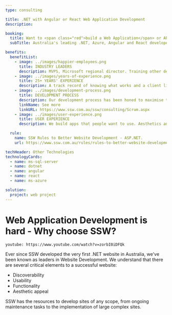 ```yaml
---
type: consulting

title: .NET with Angular or React Web Application Development
description:

booking:
  title: Want to <span class="red">build a Web Application</span> or API?
  subTitle: Australia's leading .NET, Azure, Angular and React developers

benefits:
  benefitList:
    - image: ../images/happier-employees.png
      title: INDUSTRY LEADERS
      description: MVPS, Microsoft regional director. Training other developers in technology and process.
    - image: ../images/years-of-experience.png
      title: 25+ YEARS' EXPERIENCE
      description: A track record of knowing what works and a client list ranging from small business all the way to the largest businesses in Australia.
    - image: ../images/development-process.png
      title: DEVELOPMENT PROCESS
      description: Our development process has been honed to maximise transparency while lowering risk.
      linkName: See more
      linkURL: https://www.ssw.com.au/ssw/consulting/Scrum.aspx
    - image: ../images/user-experience.png
      title: USER EXPERIENCE
      description: We build apps that people want to use. Aesthetics and navigation work hand in hand to increase user uptake.

  rule:
    name: SSW Rules to Better Website Development - ASP.NET.
    url: https://www.ssw.com.au/rules/rules-to-better-website-development-asp-net

techHeader: Other Technologies
technologyCards:
  - name: ms-sql-server
  - name: dotnet
  - name: angular
  - name: react
  - name: ms-azure

solution:
  project: web project
---
```


# **Web Application Development** is hard - Why choose SSW?

`youtube: https://www.youtube.com/watch?v=zorbI0iDFQk`

Ever since SSW developed the very first .NET website in Australia, we've been known as leaders in Website Development. We understand that there are several critical elements to a successful website:

- Discoverability
- Usability
- Functionality
- Aesthetic appeal

SSW has the resources to develop sites of any scope, from ongoing maintenance tasks to the implementation of large complex sites.
